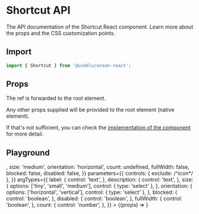 
<Meta title="Components/Shortcut" component={Shortcut} />

# Shortcut API

The API documentation of the Shortcut React component. Learn more about the props and the CSS customization points.

## Import

```javascript
import { Shortcut } from '@useblu/ocean-react';
```

## Props

<ArgsTable of="." />

The ref is forwarded to the root element.

Any other props supplied will be provided to the root element (native element).

If that's not sufficient, you can check the [implementation of the component](https://github.com/ocean-ds/ocean-web/blob/master/packages/ocean-react/src/Shortcut/Shortcut.tsx) for more detail.

## Playground

<Canvas>
  <Story
    name="playground"
    args={{
      label: 'Label',
      description: 'Lorem ipsum dolor sit amet, consectetur.',
      icon: <PlaceholderOutline />,
      size: 'medium',
      orientation: 'horizontal',
      count: undefined,
      fullWidth: false,
      blocked: false,
      disabled: false,
    }}
    parameters={{
      controls: { exclude: /^icon*/ },
    }}
    argTypes={{
      label: {
        control: 'text',
      },
      description: {
        control: 'text',
      },
      size: {
        options: ['tiny', 'small', 'medium'],
        control: { type: 'select' },
      },
      orientation: {
        options: ['horizontal', 'vertical'],
        control: { type: 'select' },
      },
      blocked: {
        control: 'boolean',
      },
      disabled: {
        control: 'boolean',
      },
      fullWidth: {
        control: 'boolean',
      },
      count: {
        control: 'number',
      },
    }}
  >
    {(props) => <Shortcut id="shortcut-playground" {...props} />}
  </Story>
</Canvas>
